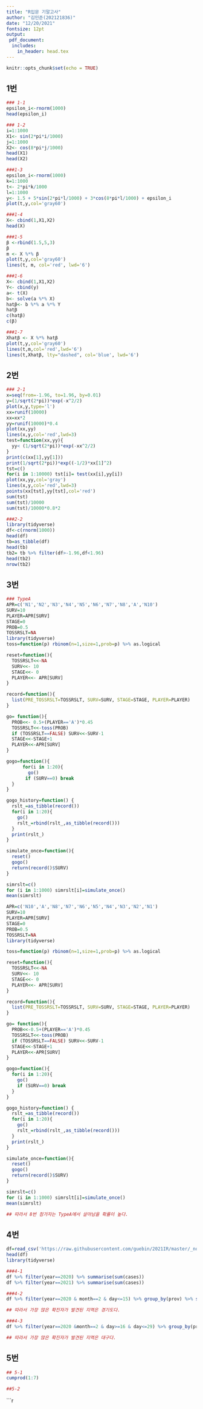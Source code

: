 ```yaml
---
title: "R입문 기말고사"
author: "김민준(202121836)"
date: "12/20/2021"
fontsize: 12pt
output: 
 pdf_document:
  includes:
    in_header: head.tex
---
```


```r
knitr::opts_chunk$set(echo = TRUE)
```

\newpage
## 1번
```r
### 1-1
epsilon_i<-rnorm(1000)
head(epsilon_i)

```

```r
### 1-2
i=1:1000
X1<- sin(2*pi*i/1000)
j=1:1000
X2<- cos(8*pi*j/1000)
head(X1)
head(X2)
```

```r
###1-3
epsilon_i<-rnorm(1000)
k=1:1000
t<- 2*pi*k/1000
l=1:1000
y<- 1.5 + 5*sin(2*pi*l/1000) + 3*cos(8*pi*l/1000) + epsilon_i
plot(t,y,col='gray60')
```

```r
###1-4
X<- cbind(1,X1,X2)
head(X)
```

```r
###1-5
β <-rbind(1.5,5,3)
β
m <- X %*% β
plot(t,y,col='gray60')
lines(t, m, col='red', lwd='6')
```

```r
###1-6
X<- cbind(1,X1,X2)
Y<- cbind(y)
a<- t(X)
b<- solve(a %*% X)
hatβ<- b %*% a %*% Y
hatβ
c(hatβ)
c(β)
```

```r
###1-7
Xhatβ <- X %*% hatβ
plot(t,y,col='gray60')
lines(t,m,col='red',lwd='6')
lines(t,Xhatβ, lty="dashed", col='blue', lwd='6')
```

\newpage
## 2번
```r
### 2-1
x=seq(from=-1.96, to=1.96, by=0.01)
y=(1/sqrt(2*pi))*exp(-x^2/2)
plot(x,y,type='l')
xx=runif(10000)
xx=xx*2
yy=runif(10000)*0.4
plot(xx,yy)
lines(x,y,col='red',lwd=3)
test=function(xx,yy){
  yy< (1/sqrt(2*pi))*exp(-xx^2/2)
}
print(c(xx[1],yy[1]))
print(1/sqrt(2*pi))*exp((-1/2)*xx[1]^2)
tst=c()
for(i in 1:10000) tst[i]= test(xx[i],yy[i])
plot(xx,yy,col='gray')
lines(x,y,col='red',lwd=3)
points(xx[tst],yy[tst],col='red')
sum(tst)
sum(tst)/10000
sum(tst)/10000*0.8*2
```

```r
###2-2
library(tidyverse)
df<-c(rnorm(1000))
head(df)
tb=as_tibble(df)
head(tb)
tb2= tb %>% filter(df>-1.96,df<1.96) 
head(tb2)
nrow(tb2)
```

\newpage
## 3번
```r
### TypeA
APR=c('N1','N2','N3','N4','N5','N6','N7','N8','A','N10')
SURV=10
PLAYER=APR[SURV]
STAGE=0
PROB=0.5
TOSSRSLT=NA
library(tidyverse)
toss=function(p) rbinom(n=1,size=1,prob=p) %>% as.logical

reset=function(){
  TOSSRSLT<<-NA
  SURV<<- 10
  STAGE<<- 0
  PLAYER<<- APR[SURV]
}

record=function(){
  list(PRE_TOSSRSLT=TOSSRSLT, SURV=SURV, STAGE=STAGE, PLAYER=PLAYER)
}

go= function(){
  PROB<<- 0.5+(PLAYER=='A')*0.45
  TOSSRSLT<<-toss(PROB)
  if (TOSSRSLT==FALSE) SURV<<-SURV-1  
  STAGE<<-STAGE+1
  PLAYER<<-APR[SURV]
}

gogo=function(){
      for(i in 1:20){ 
        go() 
       if (SURV==0) break
  }
}

gogo_history=function() {
  rslt_=as_tibble(record())
  for(i in 1:20){
    go()
    rslt_=rbind(rslt_,as_tibble(record()))
  }
  print(rslt_)
}

simulate_once=function(){
  reset()
  gogo()
  return(record()$SURV)
}

simrslt=c()
for (i in 1:1000) simrslt[i]=simulate_once()
mean(simrslt)
```

```r
APR=c('N10','A','N8','N7','N6','N5','N4','N3','N2','N1')
SURV=10
PLAYER=APR[SURV]
STAGE=0
PROB=0.5
TOSSRSLT=NA
library(tidyverse)

toss=function(p) rbinom(n=1,size=1,prob=p) %>% as.logical

reset=function(){
  TOSSRSLT<<-NA
  SURV<<- 10
  STAGE<<- 0
  PLAYER<<- APR[SURV]
}

record=function(){
  list(PRE_TOSSRSLT=TOSSRSLT, SURV=SURV, STAGE=STAGE, PLAYER=PLAYER)
}

go= function(){
  PROB<<-0.5+(PLAYER=='A')*0.45
  TOSSRSLT<<-toss(PROB)
  if (TOSSRSLT==FALSE) SURV<<-SURV-1
  STAGE<<-STAGE+1
  PLAYER<<-APR[SURV]
}

gogo=function(){
  for(i in 1:20){ 
    go() 
    if (SURV==0) break
  }
}

gogo_history=function() {
  rslt_=as_tibble(record())
  for(i in 1:20){
    go()
    rslt_=rbind(rslt_,as_tibble(record()))
  }
  print(rslt_)
}

simulate_once=function(){
  reset()
  gogo()
  return(record()$SURV)
}

simrslt=c()
for (i in 1:1000) simrslt[i]=simulate_once()
mean(simrslt)
```

```r
## 따라서 8번 참가자는 TypeA에서 살아남을 확률이 높다.
```

\newpage
## 4번
```r
df=read_csv('https://raw.githubusercontent.com/guebin/2021IR/master/_notebooks/covid19.csv')
head(df)
library(tidyverse)
```

```r
###4-1
df %>% filter(year==2020) %>% summarise(sum(cases))
df %>% filter(year==2021) %>% summarise(sum(cases))
```

```r
###4-2
df %>% filter(year==2020 & month==2 & day<=15) %>% group_by(prov) %>% summarise(confirm=(sum(cases)))
```

```r
## 따라서 가장 많은 확진자가 발견된 지역은 경기도다.
```

```r
###4-3
df %>% filter(year==2020 &month==2 & day>=16 & day<=29) %>% group_by(prov) %>% summarise(confirm=(sum(cases)))
```

```r
## 따라서 가장 많은 확진자가 발견된 지역은 대구다.
```

\newpage
## 5번
```r
## 5-1
cumprod(1:7)
```

```r
##5-2

```
```r